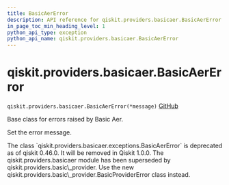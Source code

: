 ```yaml
---
title: BasicAerError
description: API reference for qiskit.providers.basicaer.BasicAerError
in_page_toc_min_heading_level: 1
python_api_type: exception
python_api_name: qiskit.providers.basicaer.BasicAerError
---
```


<span id="qiskit-providers-basicaer-basicaererror" />

# qiskit.providers.basicaer.BasicAerError

<span id="qiskit.providers.basicaer.BasicAerError" />

`qiskit.providers.basicaer.BasicAerError(*message)` [GitHub](https://github.com/qiskit/qiskit/tree/stable/0.46/qiskit/providers/basicaer/exceptions.py "view source code")

Base class for errors raised by Basic Aer.

Set the error message.

<Admonition title="Deprecated since version 0.46.0" type="danger">
  The class `qiskit.providers.basicaer.exceptions.BasicAerError` is deprecated as of qiskit 0.46.0. It will be removed in Qiskit 1.0.0. The qiskit.providers.basicaer module has been superseded by qiskit.providers.basic\_provider. Use the new qiskit.providers.basic\_provider.BasicProviderError class instead.
</Admonition>

